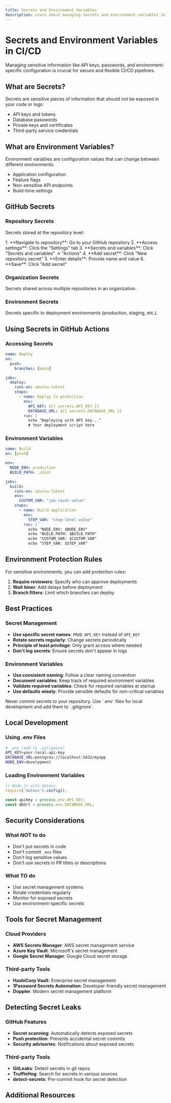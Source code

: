 ```yaml
---
title: Secrets and Environment Variables
description: Learn about managing secrets and environment variables in CI/CD
---
```

# Secrets and Environment Variables in CI/CD

Managing sensitive information like API keys, passwords, and environment-specific configuration is crucial for secure and flexible CI/CD pipelines.

## What are Secrets?

Secrets are sensitive pieces of information that should not be exposed in your code or logs:
- API keys and tokens
- Database passwords
- Private keys and certificates
- Third-party service credentials

## What are Environment Variables?

Environment variables are configuration values that can change between different environments:
- Application configuration
- Feature flags
- Non-sensitive API endpoints
- Build-time settings

## GitHub Secrets

### Repository Secrets
Secrets stored at the repository level:

<Steps>
1. **Navigate to repository**: Go to your GitHub repository
2. **Access settings**: Click the "Settings" tab
3. **Secrets and variables**: Click "Secrets and variables" → "Actions"
4. **Add secret**: Click "New repository secret"
5. **Enter details**: Provide name and value
6. **Save**: Click "Add secret"
</Steps>

### Organization Secrets
Secrets shared across multiple repositories in an organization.

### Environment Secrets
Secrets specific to deployment environments (production, staging, etc.).

## Using Secrets in GitHub Actions

### Accessing Secrets
```yaml
name: Deploy
on:
  push:
    branches: [main]

jobs:
  deploy:
    runs-on: ubuntu-latest
    steps:
      - name: Deploy to production
        env:
          API_KEY: ${{ secrets.API_KEY }}
          DATABASE_URL: ${{ secrets.DATABASE_URL }}
        run: |
          echo "Deploying with API key..."
          # Your deployment script here
```

### Environment Variables
```yaml
name: Build
on: [push]

env:
  NODE_ENV: production
  BUILD_PATH: ./dist

jobs:
  build:
    runs-on: ubuntu-latest
    env:
      CUSTOM_VAR: "job-level-value"
    steps:
      - name: Build application
        env:
          STEP_VAR: "step-level-value"
        run: |
          echo "NODE_ENV: $NODE_ENV"
          echo "BUILD_PATH: $BUILD_PATH"
          echo "CUSTOM_VAR: $CUSTOM_VAR"
          echo "STEP_VAR: $STEP_VAR"
```

## Environment Protection Rules

For sensitive environments, you can add protection rules:

1. **Require reviewers**: Specify who can approve deployments
2. **Wait timer**: Add delays before deployment
3. **Branch filters**: Limit which branches can deploy

## Best Practices

### Secret Management
- **Use specific secret names**: `PROD_API_KEY` instead of `API_KEY`
- **Rotate secrets regularly**: Change secrets periodically
- **Principle of least privilege**: Only grant access where needed
- **Don't log secrets**: Ensure secrets don't appear in logs

### Environment Variables
- **Use consistent naming**: Follow a clear naming convention
- **Document variables**: Keep track of required environment variables
- **Validate required variables**: Check for required variables at startup
- **Use defaults wisely**: Provide sensible defaults for non-critical variables

<Aside type="caution">
Never commit secrets to your repository. Use `.env` files for local development and add them to `.gitignore`.
</Aside>

## Local Development

### Using .env Files
```bash
# .env (add to .gitignore)
API_KEY=your-local-api-key
DATABASE_URL=postgres://localhost:5432/myapp
NODE_ENV=development
```

### Loading Environment Variables
```javascript
// Node.js with dotenv
require('dotenv').config();

const apiKey = process.env.API_KEY;
const dbUrl = process.env.DATABASE_URL;
```

## Security Considerations

### What NOT to do
- Don't put secrets in code
- Don't commit `.env` files
- Don't log sensitive values
- Don't use secrets in PR titles or descriptions

### What TO do
- Use secret management systems
- Rotate credentials regularly
- Monitor for exposed secrets
- Use environment-specific secrets

## Tools for Secret Management

### Cloud Providers
- **AWS Secrets Manager**: AWS secret management service
- **Azure Key Vault**: Microsoft's secret management
- **Google Secret Manager**: Google Cloud secret storage

### Third-party Tools
- **HashiCorp Vault**: Enterprise secret management
- **1Password Secrets Automation**: Developer-friendly secret management
- **Doppler**: Modern secret management platform

## Detecting Secret Leaks

### GitHub Features
- **Secret scanning**: Automatically detects exposed secrets
- **Push protection**: Prevents accidental secret commits
- **Security advisories**: Notifications about exposed secrets

### Third-party Tools
- **GitLeaks**: Detect secrets in git repos
- **TruffleHog**: Search for secrets in various sources
- **detect-secrets**: Pre-commit hook for secret detection

## Additional Resources

<CardGrid>
  <LinkCard 
    title="GitHub Secrets Documentation" 
    href="https://docs.github.com/en/actions/security-guides/encrypted-secrets"
    description="Official guide to GitHub Actions secrets" 
  />
  <LinkCard 
    title="Environment Variables Guide" 
    href="https://docs.github.com/en/actions/learn-github-actions/environment-variables"
    description="Using environment variables in GitHub Actions" 
  />
</CardGrid>
